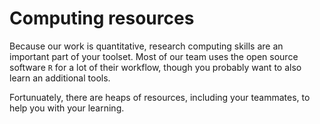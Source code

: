 

# Computing resources {#computing}

Because our work is quantitative, research computing skills are an important part of your toolset. Most of our team uses the open source software `R` for a lot of their workflow, though you probably want to also learn an additional tools.  

Fortunuately, there are heaps of resources, including your teammates, to help you with your learning.  

<!-- ## Collaborative software -->

<!-- For writing, we collaborate using GoogleDocs. For code and analyses we encourage the use of version control (see Wilson et al. paper for what this could look like), stepping toward the use of git and github for sharing code and analyses. We believe there are many advantages of using these tools to help simplify workflows and shift cognitive load to the science being done rather than on organization and bookkeeping (which computers are good at). Recognizing that these tools represent a learning curve, we provide training in their use, and also encourage alternatives for sharing and documenting work. For example, code and analyses may also be shared among collaborators using a Google Drive folder.   -->

<!-- ## Backups and set up to Lab storage server  -->

<!-- The average life expectancy of a hard drive is less than the duration of most graduate programs. Thus it is critical to ensure your data and work are backed up regularly. You may have personal backup solutions (e.g. through Dropbox, Google Drive, etc.) but the lab has dedicated storage space on a university server that is backed up in multiple locations. Your data should be backed up on here. For information on logging on and accessing this,  -->
<!-- see information provided on a [GitHub issue](https://github.com/thefaylab/lab-chat/issues/5) -->


<!-- ## Introductory R learning resources {#learnr} -->

<!-- Welcome to `R`! There are so many learning resources out there it can feel a little overwhelming in terms of what to choose! To get you set up and started, [Happy Git and Github for the useR](https://happygitwithr.com/) is a great resource, and is created by the same authors as the now-legendary [stat545.com](stat545.com) course. Their resources are extremely comprehensive and they have a fantastic Intro R course, especially for those who will be using R for doing statistics.    -->

<!-- Right now, we REALLY like [this short intro course](https://rstudio-conf-2020.github.io/r-for-excel/) by [`@juliesquid`](https://twitter.com/juliesquid) & [`@allisonhorst`](https://twitter.com/allisonhorst). They teach a lot of the workflow and tools around using R right from the get go, which we think is more helpful than knowing how to do all the things. The (excellent) materials are thoughtfully put together, link to a ton of other great resources, and just like the online #rstats community in general, are super supportive of new learners.  -->

<!-- We also really like:  -->

<!-- * [Teacup Giraffes](https://tinystats.github.io/teacups-giraffes-and-statistics/index.html) R and statistics materials from Desirée De Leon and Hasse Walum.    -->
<!-- * [Data Science in a Box](https://datasciencebox.org) course by Mine Çetinkaya-Rundel, and -->
<!-- * [Adventures in R](https://www.adventures-in-r.com/) by Kelly Bodwin.   -->

<!-- If you want a book to work from/through, [R for Data Science](r4ds.had.co.nz) is highly recommended.  (book is free online)   -->

<!-- The [R Studio Education](https://education.rstudio.com/) team have assembled a phenomenal array of courses, tutorials, and other materials for learning R, and for many types of data analyses and modeling using R. These are top notch and so thoughtfully put together. There is something for learners at all levels.   -->

<!-- A plug for the online R community. Follow the hashtag #rstats, & also check out accounts [`@RLadiesGlobal`](https://twitter.com/RLadiesGlobal) & [`@R4dsCommunity`](https://twitter.com/R4dsCommunity). The weekly #TidyTuesday social coding project is also a great way to practice your growing R skills. Have fun!   -->

<!-- The R4dsCommunity Slack is a briliant resource for getting help to your R questions and finding tutorials. They also hold online Office Hours where you can get help with R from a real human.   -->

<!-- The [RStudio Community](https://community.rstudio.com/) is a great go-to.   -->

<!-- Learn R from within R with interactive sessions using [swirlstats.com](swirlstats.com).   -->

<!-- The [carpentries R lessons](https://datacarpentry.org/R-ecology-lesson/) are also a fab resource.   -->



